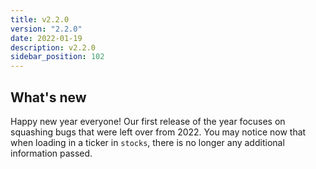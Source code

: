 ```yaml
---
title: v2.2.0
version: "2.2.0"
date: 2022-01-19
description: v2.2.0
sidebar_position: 102
---
```


## What's new

Happy new year everyone!  Our first release of the year focuses on squashing bugs that were left over from 2022.  You may notice now that when loading in a ticker in `stocks`, there is no longer any additional information passed.
